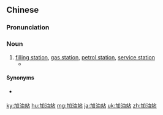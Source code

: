 ==Chinese==
{{zh-forms|type=21}}
{{wikipedia|lang=zh}}

===Pronunciation===
{{zh-pron
|m=jiāyóuzhàn
|c=gaa1 jau4 zaam6,gaa1 jau4-2 zaam6
|mn=ka-iû-chām
|h=pfs=kâ-yù-cham
|cat=n
}}

===Noun===
{{zh-noun}}

# [[filling station]], [[gas station]], [[petrol station]], [[service station]]
#* {{zh-x|本 書 系統 地{de} 論述 了 在 加油站 油品 日趨 同質化 的 今天，服務 成 了 競爭 取勝 的 關鍵。|This book systematically discusses that today, when the quality of oil products gradually homogenizes across '''gas stations''', service has become the key to winning competition.|ref='''2008''': [http://books.google.com/books?id=tBidQQAACAAJ&dq=%22%E5%8A%A0%E6%B2%B9%22&hl=en&sa=X&ei=11s8VNK_I4qYyAS4_4CgCA&ved=0CCQQ6AEwAQ {{lang|zh|加油站顾客服务指南/21世纪加油站丛书}}]}}

====Synonyms====
* {{qualifier|chiefly Cantonese}} {{zh-l|油站}}

[[ky:加油站]]
[[hu:加油站]]
[[mg:加油站]]
[[ja:加油站]]
[[uk:加油站]]
[[zh:加油站]]